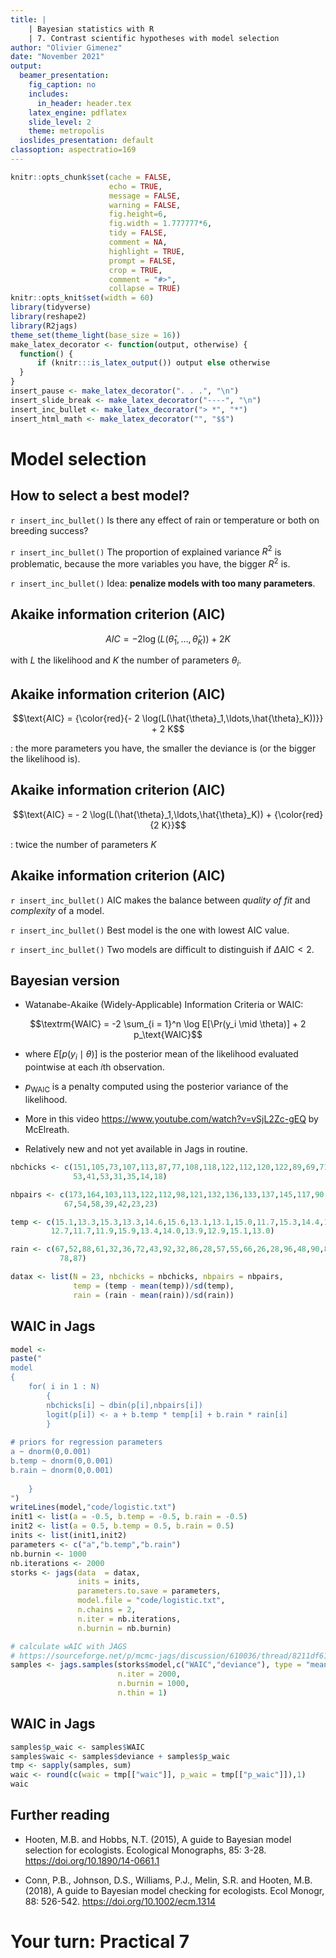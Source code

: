 ```yaml
---
title: |
    | Bayesian statistics with R
    | 7. Contrast scientific hypotheses with model selection
author: "Olivier Gimenez"
date: "November 2021"
output:
  beamer_presentation:
    fig_caption: no
    includes:
      in_header: header.tex
    latex_engine: pdflatex
    slide_level: 2
    theme: metropolis
  ioslides_presentation: default
classoption: aspectratio=169
---
```


```r
knitr::opts_chunk$set(cache = FALSE, 
                      echo = TRUE, 
                      message = FALSE, 
                      warning = FALSE,
                      fig.height=6, 
                      fig.width = 1.777777*6,
                      tidy = FALSE, 
                      comment = NA, 
                      highlight = TRUE, 
                      prompt = FALSE, 
                      crop = TRUE,
                      comment = "#>",
                      collapse = TRUE)
knitr::opts_knit$set(width = 60)
library(tidyverse)
library(reshape2)
library(R2jags)
theme_set(theme_light(base_size = 16))
make_latex_decorator <- function(output, otherwise) {
  function() {
      if (knitr:::is_latex_output()) output else otherwise
  }
}
insert_pause <- make_latex_decorator(". . .", "\n")
insert_slide_break <- make_latex_decorator("----", "\n")
insert_inc_bullet <- make_latex_decorator("> *", "*")
insert_html_math <- make_latex_decorator("", "$$")
```


# Model selection

## How to select a best model?

`r insert_inc_bullet()` Is there any effect of rain or temperature or both on breeding success?

`r insert_inc_bullet()` The proportion of explained variance $R^2$ is problematic, because the more variables you have, the bigger $R^2$ is.

`r insert_inc_bullet()` Idea: **penalize models with too many parameters**.

## Akaike information criterion (AIC)

$$AIC = - 2 \log(L(\hat{\theta}_1,\ldots,\hat{\theta}_K)) + 2 K$$

with $L$ the likelihood and $K$ the number of parameters $\theta_i$.

## Akaike information criterion (AIC)

$$\text{AIC} = {\color{red}{- 2 \log(L(\hat{\theta}_1,\ldots,\hat{\theta}_K))}} + 2 K$$

\textcolor{red}{A measure of goodness-of-fit of the model to the data}: the more parameters you have, the smaller the deviance is (or the bigger the likelihood is).

## Akaike information criterion (AIC)

$$\text{AIC} = - 2 \log(L(\hat{\theta}_1,\ldots,\hat{\theta}_K)) + {\color{red}{2 K}}$$

\textcolor{red}{A penalty}: twice the number of parameters $K$

## Akaike information criterion (AIC)

`r insert_inc_bullet()` AIC makes the balance between *quality of fit* and *complexity* of a model.

`r insert_inc_bullet()` Best model is the one with lowest AIC value.

`r insert_inc_bullet()` Two models are difficult to distinguish if $\Delta \text{AIC} < 2$.

## Bayesian version

* Watanabe-Akaike (Widely-Applicable) Information Criteria or WAIC:

$$\textrm{WAIC} = -2 \sum_{i = 1}^n \log E[\Pr(y_i \mid \theta)] + 
                  2 p_\text{WAIC}$$

* where $E[p(y_i \mid \theta)]$ is the posterior mean of the likelihood evaluated pointwise at each $i$th observation.

* $p_\text{WAIC}$ is a penalty computed using the posterior variance of the likelihood. 

* More in this video <https://www.youtube.com/watch?v=vSjL2Zc-gEQ> by McElreath.

* Relatively new and not yet available in Jags in routine.

```r
nbchicks <- c(151,105,73,107,113,87,77,108,118,122,112,120,122,89,69,71,
              53,41,53,31,35,14,18)

nbpairs <- c(173,164,103,113,122,112,98,121,132,136,133,137,145,117,90,80,
            67,54,58,39,42,23,23)

temp <- c(15.1,13.3,15.3,13.3,14.6,15.6,13.1,13.1,15.0,11.7,15.3,14.4,14.4,
         12.7,11.7,11.9,15.9,13.4,14.0,13.9,12.9,15.1,13.0)

rain <- c(67,52,88,61,32,36,72,43,92,32,86,28,57,55,66,26,28,96,48,90,86,
           78,87)

datax <- list(N = 23, nbchicks = nbchicks, nbpairs = nbpairs, 
              temp = (temp - mean(temp))/sd(temp), 
              rain = (rain - mean(rain))/sd(rain))

```


## WAIC in Jags

```r
model <- 
paste("
model
{
	for( i in 1 : N) 
		{
		nbchicks[i] ~ dbin(p[i],nbpairs[i])
		logit(p[i]) <- a + b.temp * temp[i] + b.rain * rain[i]
		}
			
# priors for regression parameters
a ~ dnorm(0,0.001)
b.temp ~ dnorm(0,0.001)
b.rain ~ dnorm(0,0.001)
			
	}
")
writeLines(model,"code/logistic.txt")
init1 <- list(a = -0.5, b.temp = -0.5, b.rain = -0.5)
init2 <- list(a = 0.5, b.temp = 0.5, b.rain = 0.5)
inits <- list(init1,init2)
parameters <- c("a","b.temp","b.rain")
nb.burnin <- 1000
nb.iterations <- 2000
storks <- jags(data  = datax,
               inits = inits,
               parameters.to.save = parameters,
               model.file = "code/logistic.txt",
               n.chains = 2,
               n.iter = nb.iterations,
               n.burnin = nb.burnin)
```

```r
# calculate wAIC with JAGS
# https://sourceforge.net/p/mcmc-jags/discussion/610036/thread/8211df61/#ea5c
samples <- jags.samples(storks$model,c("WAIC","deviance"), type = "mean", 
						n.iter = 2000,
						n.burnin = 1000,
						n.thin = 1)
```

## WAIC in Jags

```r
samples$p_waic <- samples$WAIC
samples$waic <- samples$deviance + samples$p_waic
tmp <- sapply(samples, sum)
waic <- round(c(waic = tmp[["waic"]], p_waic = tmp[["p_waic"]]),1)
waic
```

## Further reading

+ Hooten, M.B. and Hobbs, N.T. (2015), A guide to Bayesian model selection for ecologists. Ecological Monographs, 85: 3-28. <https://doi.org/10.1890/14-0661.1>

+ Conn, P.B., Johnson, D.S., Williams, P.J., Melin, S.R. and Hooten, M.B. (2018), A guide to Bayesian model checking for ecologists. Ecol Monogr, 88: 526-542. <https://doi.org/10.1002/ecm.1314>

# Your turn: Practical 7

